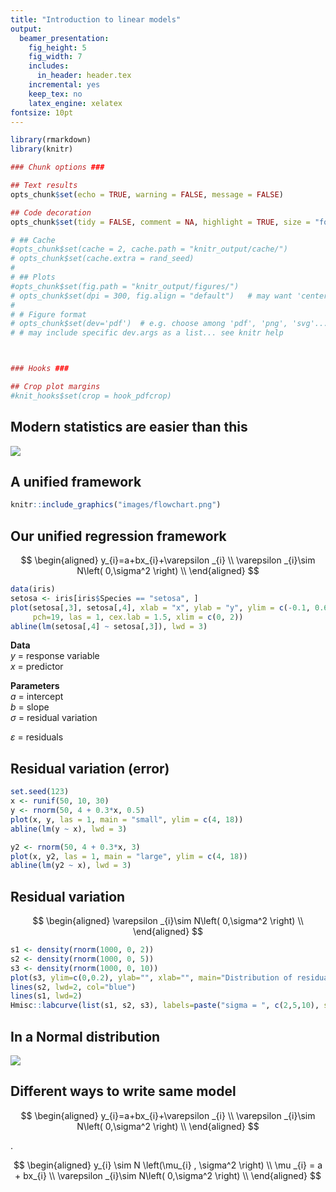```yaml
---
title: "Introduction to linear models"
output:
  beamer_presentation:
    fig_height: 5
    fig_width: 7
    includes:
      in_header: header.tex
    incremental: yes
    keep_tex: no
    latex_engine: xelatex
fontsize: 10pt
---
```



```r

library(rmarkdown)
library(knitr)

### Chunk options ###

## Text results
opts_chunk$set(echo = TRUE, warning = FALSE, message = FALSE)

## Code decoration
opts_chunk$set(tidy = FALSE, comment = NA, highlight = TRUE, size = "footnotesize")

# ## Cache
#opts_chunk$set(cache = 2, cache.path = "knitr_output/cache/")
# opts_chunk$set(cache.extra = rand_seed)
# 
# ## Plots
#opts_chunk$set(fig.path = "knitr_output/figures/")
# opts_chunk$set(dpi = 300, fig.align = "default")   # may want 'center' sometimes
# 
# # Figure format
# opts_chunk$set(dev='pdf')  # e.g. choose among 'pdf', 'png', 'svg'...
# # may include specific dev.args as a list... see knitr help



### Hooks ###

## Crop plot margins
#knit_hooks$set(crop = hook_pdfcrop)   


```



## Modern statistics are easier than this

![](images/tests_diagram.png)


## A unified framework

```r
knitr::include_graphics("images/flowchart.png")
```




## Our unified regression framework 


$$
  \begin{aligned}  
  y_{i}=a+bx_{i}+\varepsilon _{i} \\  
  \varepsilon _{i}\sim N\left( 0,\sigma^2 \right) \\  
  \end{aligned}  
$$

\begincols

\begincol
```r
data(iris)
setosa <- iris[iris$Species == "setosa", ]
plot(setosa[,3], setosa[,4], xlab = "x", ylab = "y", ylim = c(-0.1, 0.65), 
     pch=19, las = 1, cex.lab = 1.5, xlim = c(0, 2))
abline(lm(setosa[,4] ~ setosa[,3]), lwd = 3)
```
\endcol

\begincol

**Data**  
*y* = response variable  
*x* = predictor 
    
\vspace{5mm}

**Parameters**  
*a* = intercept    
*b* = slope     
$\sigma$ = residual variation   

\vspace{5mm}
$\varepsilon$ = residuals  

\endcol
\endcols


## Residual variation (error) 

\begincols
\begincol
```r
set.seed(123)
x <- runif(50, 10, 30)
y <- rnorm(50, 4 + 0.3*x, 0.5)
plot(x, y, las = 1, main = "small", ylim = c(4, 18))
abline(lm(y ~ x), lwd = 3)
```
\endcol

\begincol
```r
y2 <- rnorm(50, 4 + 0.3*x, 3)
plot(x, y2, las = 1, main = "large", ylim = c(4, 18))
abline(lm(y2 ~ x), lwd = 3)
```
\endcol
\endcols



## Residual variation

$$
  \begin{aligned}  
  \varepsilon _{i}\sim N\left( 0,\sigma^2 \right) \\  
  \end{aligned}  
$$

```r
s1 <- density(rnorm(1000, 0, 2))
s2 <- density(rnorm(1000, 0, 5))
s3 <- density(rnorm(1000, 0, 10))
plot(s3, ylim=c(0,0.2), ylab="", xlab="", main="Distribution of residuals", lwd=2, col="red", yaxt="n")
lines(s2, lwd=2, col="blue")
lines(s1, lwd=2)
Hmisc::labcurve(list(s1, s2, s3), labels=paste("sigma = ", c(2,5,10), sep=""), type="l", col=c("black", "blue", "red"))
```


## In a Normal distribution

![](images/gaussian.png)


## Different ways to write same model

$$
  \begin{aligned}  
  y_{i}=a+bx_{i}+\varepsilon _{i} \\  
  \varepsilon _{i}\sim N\left( 0,\sigma^2 \right) \\  
  \end{aligned}  
$$

.

$$
  \begin{aligned}  
  y_{i} \sim N \left(\mu_{i} , \sigma^2 \right) \\  
  \mu _{i} = a + bx_{i} \\  
  \varepsilon _{i}\sim N\left( 0,\sigma^2 \right) \\  
  \end{aligned}  
$$


